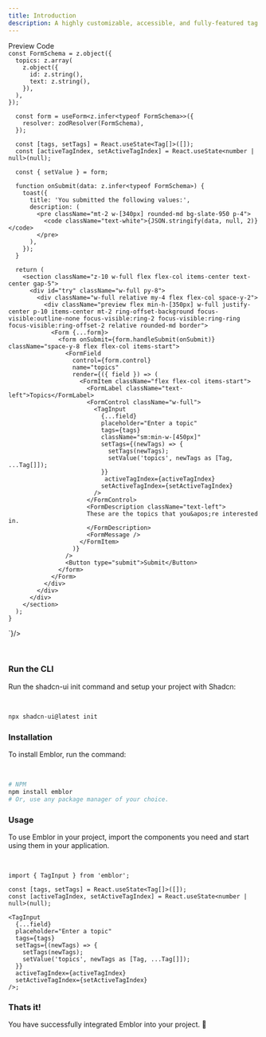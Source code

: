 ```yaml
---
title: Introduction
description: A highly customizable, accessible, and fully-featured tag input component built with shadcn/ui.
---
```


<Tabs defaultValue="preview" className="relative mr-auto w-full">
  <div className="flex items-center justify-between pb-3">
    <TabsList className="w-full justify-start rounded-none border-b bg-transparent p-0">
      <TabsTrigger
        value="preview"
        className="relative h-9 rounded-none border-b-2 border-b-transparent bg-transparent px-4 pb-3 pt-2 font-semibold text-muted-foreground shadow-none transition-none data-[state=active]:border-b-primary data-[state=active]:text-foreground data-[state=active]:shadow-none"
      >
        Preview
      </TabsTrigger>
      <TabsTrigger
        value="code"
        className="relative h-9 rounded-none border-b-2 border-b-transparent bg-transparent px-4 pb-3 pt-2 font-semibold text-muted-foreground shadow-none transition-none data-[state=active]:border-b-primary data-[state=active]:text-foreground data-[state=active]:shadow-none"
      >
        Code
      </TabsTrigger>
    </TabsList>
  </div>
  <TabsContent value="preview" className="relative rounded-md border">
    <Demo />
  </TabsContent>
  <TabsContent value="code">
    <div className="flex flex-col space-y-4">
      <div className="w-full rounded-md [&_pre]:my-0 [&_pre]:max-h-[350px] [&_pre]:overflow-auto">
      <CodeBlock value={`
      Form, 
      FormControl, 
      FormDescription, 
      FormField, 
      FormItem, 
      FormLabel, 
      FormMessage 
    } from '@/components/ui/form';

    const FormSchema = z.object({
      topics: z.array(
        z.object({
          id: z.string(),
          text: z.string(),
        }),
      ),
    });

      const form = useForm<z.infer<typeof FormSchema>>({
        resolver: zodResolver(FormSchema),
      });

      const [tags, setTags] = React.useState<Tag[]>([]);
      const [activeTagIndex, setActiveTagIndex] = React.useState<number | null>(null);

      const { setValue } = form;

      function onSubmit(data: z.infer<typeof FormSchema>) {
        toast({
          title: 'You submitted the following values:',
          description: (
            <pre className="mt-2 w-[340px] rounded-md bg-slate-950 p-4">
              <code className="text-white">{JSON.stringify(data, null, 2)}</code>
            </pre>
          ),
        });
      }

      return (
        <section className="z-10 w-full flex flex-col items-center text-center gap-5">
          <div id="try" className="w-full py-8">
            <div className="w-full relative my-4 flex flex-col space-y-2">
              <div className="preview flex min-h-[350px] w-full justify-center p-10 items-center mt-2 ring-offset-background focus-visible:outline-none focus-visible:ring-2 focus-visible:ring-ring focus-visible:ring-offset-2 relative rounded-md border">
                <Form {...form}>
                  <form onSubmit={form.handleSubmit(onSubmit)} className="space-y-8 flex flex-col items-start">
                    <FormField
                      control={form.control}
                      name="topics"
                      render={({ field }) => (
                        <FormItem className="flex flex-col items-start">
                          <FormLabel className="text-left">Topics</FormLabel>
                          <FormControl className="w-full">
                            <TagInput
                              {...field}
                              placeholder="Enter a topic"
                              tags={tags}
                              className="sm:min-w-[450px]"
                              setTags={(newTags) => {
                                setTags(newTags);
                                setValue('topics', newTags as [Tag, ...Tag[]]);
                              }}
                               activeTagIndex={activeTagIndex}
                              setActiveTagIndex={setActiveTagIndex}
                            />
                          </FormControl>
                          <FormDescription className="text-left">
                          These are the topics that you&apos;re interested in.
                          </FormDescription>
                          <FormMessage />
                        </FormItem>
                      )}
                    />
                    <Button type="submit">Submit</Button>
                  </form>
                </Form>
              </div>
            </div>
          </div>
        </section>
      );
    }

`}/>

</div>
</div>

  </TabsContent>
</Tabs>

<br />

<Steps>

### Run the CLI

Run the shadcn-ui init command and setup your project with Shadcn:

<br />

```bash
npx shadcn-ui@latest init
```

### Installation

To install Emblor, run the command:

<br />

```bash
# NPM
npm install emblor
# Or, use any package manager of your choice.
```

### Usage

To use Emblor in your project, import the components you need and start using them in your application.

<br />

```tsx
import { TagInput } from 'emblor';

const [tags, setTags] = React.useState<Tag[]>([]);
const [activeTagIndex, setActiveTagIndex] = React.useState<number | null>(null);

<TagInput
  {...field}
  placeholder="Enter a topic"
  tags={tags}
  setTags={(newTags) => {
    setTags(newTags);
    setValue('topics', newTags as [Tag, ...Tag[]]);
  }}
  activeTagIndex={activeTagIndex}
  setActiveTagIndex={setActiveTagIndex}
/>;
```

### Thats it!

You have successfully integrated Emblor into your project. 🎉

</Steps>
